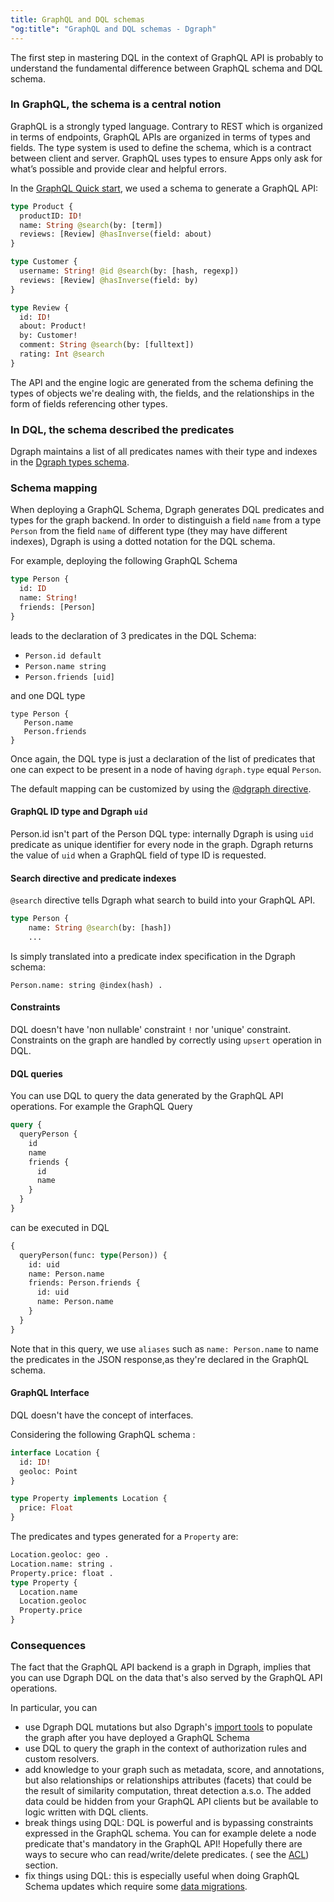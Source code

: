 ```yaml
---
title: GraphQL and DQL schemas
"og:title": "GraphQL and DQL schemas - Dgraph"
---
```



<DgraphWIP />

The first step in mastering DQL in the context of GraphQL API is probably to
understand the fundamental difference between GraphQL schema and DQL schema.

### In GraphQL, the schema is a central notion

GraphQL is a strongly typed language. Contrary to REST which is organized in
terms of endpoints, GraphQL APIs are organized in terms of types and fields. The
type system is used to define the schema, which is a contract between client and
server. GraphQL uses types to ensure Apps only ask for what’s possible and
provide clear and helpful errors.

In the [GraphQL Quick start](/dgraph/graphql/quickstart), we used a schema to
generate a GraphQL API:

```graphql
type Product {
  productID: ID!
  name: String @search(by: [term])
  reviews: [Review] @hasInverse(field: about)
}

type Customer {
  username: String! @id @search(by: [hash, regexp])
  reviews: [Review] @hasInverse(field: by)
}

type Review {
  id: ID!
  about: Product!
  by: Customer!
  comment: String @search(by: [fulltext])
  rating: Int @search
}
```

The API and the engine logic are generated from the schema defining the types of
objects we're dealing with, the fields, and the relationships in the form of
fields referencing other types.

### In DQL, the schema described the predicates

Dgraph maintains a list of all predicates names with their type and indexes in
the [Dgraph types schema](./types).

### Schema mapping

When deploying a GraphQL Schema, Dgraph generates DQL predicates and types for
the graph backend. In order to distinguish a field `name` from a type `Person`
from the field `name` of different type (they may have different indexes),
Dgraph is using a dotted notation for the DQL schema.

For example, deploying the following GraphQL Schema

```graphql
type Person {
  id: ID
  name: String!
  friends: [Person]
}
```

leads to the declaration of 3 predicates in the DQL Schema:

- `Person.id default`
- `Person.name string`
- `Person.friends [uid]`

and one DQL type

```dql
type Person {
   Person.name
   Person.friends
}
```

Once again, the DQL type is just a declaration of the list of predicates that
one can expect to be present in a node of having `dgraph.type` equal `Person`.

The default mapping can be customized by using the
[@dgraph directive](/dgraph/graphql/schema/directives/dgraph).

#### GraphQL ID type and Dgraph `uid`

Person.id isn't part of the Person DQL type: internally Dgraph is using `uid`
predicate as unique identifier for every node in the graph. Dgraph returns the
value of `uid` when a GraphQL field of type ID is requested.

#### Search directive and predicate indexes

`@search` directive tells Dgraph what search to build into your GraphQL API.

```graphql
type Person {
    name: String @search(by: [hash])
    ...
```

Is simply translated into a predicate index specification in the Dgraph schema:

```dql
Person.name: string @index(hash) .
```

#### Constraints

DQL doesn't have 'non nullable' constraint `!` nor 'unique' constraint.
Constraints on the graph are handled by correctly using `upsert` operation in
DQL.

#### DQL queries

You can use DQL to query the data generated by the GraphQL API operations. For
example the GraphQL Query

```graphql
query {
  queryPerson {
    id
    name
    friends {
      id
      name
    }
  }
}
```

can be executed in DQL

```graphql
{
  queryPerson(func: type(Person)) {
    id: uid
    name: Person.name
    friends: Person.friends {
      id: uid
      name: Person.name
    }
  }
}
```

Note that in this query, we use `aliases` such as `name: Person.name` to name
the predicates in the JSON response,as they're declared in the GraphQL schema.

#### GraphQL Interface

DQL doesn't have the concept of interfaces.

Considering the following GraphQL schema :

```graphql
interface Location {
  id: ID!
  geoloc: Point
}

type Property implements Location {
  price: Float
}
```

The predicates and types generated for a `Property` are:

```graphql
Location.geoloc: geo .
Location.name: string .
Property.price: float .
type Property {
  Location.name
  Location.geoloc
  Property.price
}
```

### Consequences

The fact that the GraphQL API backend is a graph in Dgraph, implies that you can
use Dgraph DQL on the data that's also served by the GraphQL API operations.

In particular, you can

- use Dgraph DQL mutations but also Dgraph's
  [import tools](/dgraph/admin/import) to populate the graph after you have
  deployed a GraphQL Schema
- use DQL to query the graph in the context of authorization rules and custom
  resolvers.
- add knowledge to your graph such as metadata, score, and annotations, but also
  relationships or relationships attributes (facets) that could be the result of
  similarity computation, threat detection a.s.o. The added data could be hidden
  from your GraphQL API clients but be available to logic written with DQL
  clients.
- break things using DQL: DQL is powerful and is bypassing constraints expressed
  in the GraphQL schema. You can for example delete a node predicate that's
  mandatory in the GraphQL API! Hopefully there are ways to secure who can
  read/write/delete predicates. ( see the
  [ACL](/dgraph/enterprise/access-control-lists)) section.
- fix things using DQL: this is especially useful when doing GraphQL Schema
  updates which require some [data migrations](./migration).
